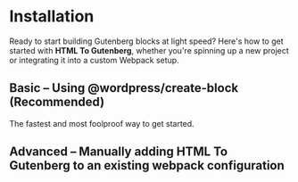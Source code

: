 
# Installation

Ready to start building Gutenberg blocks at light speed? Here's how to get started with **HTML To Gutenberg**, whether you're spinning up a new project or integrating it into a custom Webpack setup.

## Basic – Using @wordpress/create-block (Recommended)

The fastest and most foolproof way to get started.

<QuickStart />

## Advanced – Manually adding HTML To Gutenberg to an existing webpack configuration
